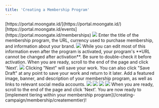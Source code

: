 ```yaml
---
title: 'Creating a Membership Program'
---
```

<Steps>
    <Step title="Sign into the Moongate Merchant Portal.">
        [https://portal.moongate.id/](https://portal.moongate.id/)
    </Step>
    <Step title="Navigate to the 'Memberships' tab and click 'Create'">
        [https://portal.moongate.id/events](https://portal.moongate.id/memberships)
        <img src="/images/creating-campaign/membership/creating program/Create Button Location.png"/>
    </Step>    
    <Step title="Add Basic Membership Program Information">
        Enter the title of the membership program, the URL, currency used to purchase membership, and information about your brand.
        <img src="/images/creating-campaign/membership/creating program/Basic Membership Info.webp"/>
        <Warning>
            While you can edit most of this information even after the program is activated, your program's **URL cannot be changed after activation**. Be sure to double-check it before activation.
        </Warning>
        When you are ready, scroll to the end of the page and click 'Next'.
        <img src="/images/creating-campaign/membership/creating program/Next.gif"/>
        <Tip>
            Clicking "Next" will save your work. You can also click "Save Draft" at any point to save your work and return to it later.
        </Tip>
    </Step>
    <Step title="Add Membership Program Images, Description, and Links">
        Add a featured image, banner, and description of your membership program, as well as links to relevant social media accounts.
        <img src="/images/creating-campaign/membership/creating program/Add Membership Details.webp"/>
        <Tabs>
            <Tab title="Featured Image">
                <img src="/images/creating-campaign/membership/creating program/Featured Image Location.webp"/>
            </Tab>
            <Tab title="Membership Program Descriptor">
                <img src="/images/creating-campaign/membership/creating program/Description Location.webp"/>
            </Tab>
            <Tab title="Socials/Website Links">
                <img src="/images/creating-campaign/membership/creating program/Social Links.webp"/>
            </Tab>
        </Tabs>
        When you are ready, scroll to the end of the page and click 'Next'. You are now ready to [implement tiering within your membership program](/creating-campaign/membership/creatememtier)!
    </Step>
</Steps>